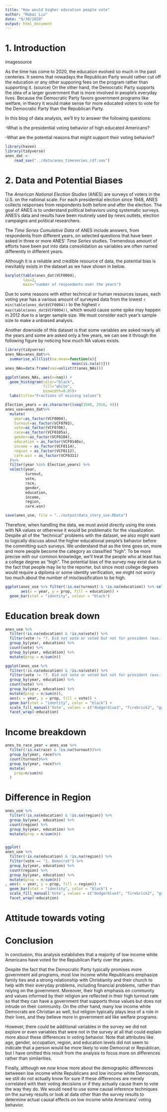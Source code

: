 ```yaml
---
title: "How would higher education people vote"
author: "Mubai Liu"
date: "9/30/2020"
output: html_document
---
```


# 1. Introduction

imagesource

As the time has come to 2020, the education evolved so much in the past centeries. It seems that nowadays the Republican Party would rather cut off the education or any other supporing fees on the program rather than supporting it. (source) On the other hand, the Democratic Party supports the idea of a larger government that is more involved in people’s everyday lives. Because the Democratic Party favors government programs like welfare, in theory it would make sense for more educated voters to vote for the Democratic Party than the Republican Party.


In this blog of data analysis, we'll try to answer the following questions:

-What is the presidential voting behavior of high educated Americans?

-What are the potential reasons that might support their voting behavior?

```r
library(haven)
library(tidyverse)
anes_dat <-
    read_sav("../data/anes_timeseries_cdf.sav")
```

# 2. Data and Potential Biases

The *American National Election Studies* (ANES) are surveys of voters in the U.S. on the national scale. For each presidential election since 1948, ANES collects responses from respondents both before and after the election. The goal of ANES is to understand political behaviors using systematic surveys. ANES's data and results have been routinely used by news outlets, election campaigns and political researchers.

The *Time Series Cumulative Data* of ANES include answers, from respondents from different years, on selected questions that have been asked in three or more ANES' *Time Series* studies. Tremendous amount of efforts have been put into data consolidation as variables are often named differently in different years. 

Although it is a reliable and credible resource of data, the potential bias is inevitably exists in the dataset as we have shown in below.

```r
barplot(table(anes_dat$VCF0004),
        las=2,
        main="number of respondents over the years")
```
Due to some reasons with either technical or human resources issues, each voting year has a various amount of surveyed data from the lowest `r min(table(anes_dat$VCF0004))` to the highest `r max(table(anes_dat$VCF0004))`, which would cause some spike may happen in 2012 due to a larger sample size. We must consider each year's sample size to make a unbiased analysis. 

Another downside of this dataset is that some variables are asked nearly all the years and some are asked only a few years, we can see it through the following figure by noticing how much NA values exists. 

```r
library(tidyverse)
anes_NAs=anes_dat%>%
  summarise_all(list(na.mean=function(x){
                              mean(is.na(x))}))
anes_NAs=data.frame(nas=unlist(t(anes_NAs)))

ggplot(anes_NAs, aes(x=nas)) + 
  geom_histogram(color="black", 
                 fill="white",
                 binwidth=0.05)+
  labs(title="Fractions of missing values")
```
```r
Election_years = as.character((seq(1948, 2016, 4)))
anes_use=anes_dat%>%
  mutate(
    year=as_factor(VCF0004),
    turnout=as_factor(VCF0703),
    vote=as_factor(VCF0706),
    race=as_factor(VCF0105a),
    gender=as_factor(VCF0104),
    education = as_factor(VCF0140a),
    income = as_factor(VCF0114),
    region = as_factor(VCF0112),
    care.win = as_factor(VCF0311)
  )%>%
  filter(year %in% Election_years) %>%
  select(year,
         turnout,
         vote,
         race,
         gender,
         education,
         income,
         region,
         care.win)

save(anes_use, file = "../output/data_story_use.RData")
```

Therefore, when handling the data, we must avoid directly using the ones with NA values or otherwise it would be problematic for the visualization. Despite all of the "technical" problems with the dataset, we also might want to logically discuss about the higher educational people's behavior before the committing such surveys. We understand that as the time goes on, more and more people become the category as classified "high". To be more precise with our common knowledge, we'll treat the people who at least has a college degree as "high". The potential bias of the survey may exist due to the fact that people may lie to the reporter, but since most college degrees would require a diploma or some identity verification, we might not worry too much about the number of misclassification to be high. 




```r
ggplot(anes_use %>% filter(!is.na(turnout) & !is.na(education)) %>% select(year, turnout, education) %>% filter(turnout == "3. Voted (registered)") %>% group_by(year) %>% count(education) %>% group_by(year) %>% mutate(prop = n/sum(n)),
       aes(x = year, y = prop, fill = education)) +
  geom_bar(stat = "identity", colour = "black")
```
# Education break down

```r
anes_use %>% 
  filter(!is.na(education) & !is.na(vote)) %>%
  filter(vote != "7. Did not vote or voted but not for president (exc.1972)") %>%
  group_by(year, education) %>%
  count(vote) %>%
  group_by(year, education) %>%
  mutate(prop = n/sum(n))

ggplot(anes_use %>% 
  filter(!is.na(education) & !is.na(vote)) %>%
  filter(vote != "7. Did not vote or voted but not for president (exc.1972)") %>%
  group_by(year, education) %>%
  count(vote) %>%
  group_by(year, education) %>%
  mutate(prop = n/sum(n)),
  aes(x = year, y = prop, fill = vote)) +
  geom_bar(stat = "identity", color = "black") +
  scale_fill_manual('Vote', values = c("dodgerblue3", "firebrick2", "gold1", "lightgoldenrod1")) +
  facet_wrap(~education)
```



# Income breakdown
```r
anes_to_race_year = anes_use %>%
  filter(!is.na(race) & !is.na(turnout))%>%
  group_by(year, race)%>%
  count(turnout)%>%
  group_by(year, race)%>%
  mutate(
    prop=n/sum(n)
  )

```
# Difference in Region

```r
anes_use %>% 
  filter(!is.na(education) & !is.na(region)) %>%
  group_by(year, education) %>%
  count(region) %>%
  group_by(year, education) %>%
  mutate(prop = n/sum(n))


ggplot(
anes_use %>% 
  filter(!is.na(education) & !is.na(region)) %>%
  filter(vote == "1. Democrat") %>%
  group_by(year, education) %>%
  count(region) %>%
  group_by(year, education) %>%
  mutate(prop = n/sum(n))
, aes(x = year, y = prop, fill = region)) +
  geom_bar(stat = "identity", color = "black") +
  scale_fill_manual('Vote', values = c("dodgerblue3", "firebrick2", "gold1", "lightgoldenrod1", "green", "orange", "gold")) +
  facet_wrap(~education)
```




# Attitude towards voting

# Conclusion

In conclusion, this analysis establishes that a majority of low income white Americans have voted for the Republican Party over the years.

Despite the fact that the Democratic Party typically promises more government aid programs, most low income white Republicans emphasize family ties and a strong relationship with Christianity and their church to help with their everyday problems, including financial problems, rather than relying on the government. Moreover, their high emphasis on community and values informed by their religion are reflected in their high turnout rate so that they can have a government that supports those values but does not intrude on their community. On the other hand, many low income white Democrats are Christian as well, but religion typically plays less of a role in their lives, and they believe more in government aid like welfare programs.

However, there could be additional variables in the survey we did not explore or even variables that were not in the survey at all that could explain more about these differences in voting behavior. Note that attributes like age, gender, occupation, region, and education levels did not seem to indicate that a person would be more likely to vote Democrat or Republican, but I have omitted this result from the analysis to focus more on differences rather than similarities.

Finally, although we now know more about the demographic differences betweeen low income white Republicans and low income white Democrats, we still do not actually know for sure if these differences are merely correlated with their voting decisions or if they actually cause them to vote the way they do. We would need to use some causal inference techniques on the survey results or look at data other than the survey results to determine actual causal effects on low income white Americans’ voting behavior.
